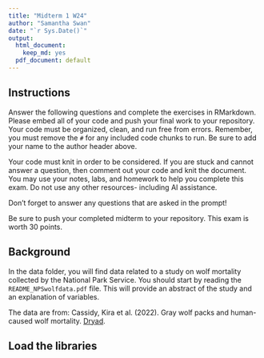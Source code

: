 ```yaml
---
title: "Midterm 1 W24"
author: "Samantha Swan"
date: "`r Sys.Date()`"
output:
  html_document: 
    keep_md: yes
  pdf_document: default
---
```


## Instructions
Answer the following questions and complete the exercises in RMarkdown. Please embed all of your code and push your final work to your repository. Your code must be organized, clean, and run free from errors. Remember, you must remove the `#` for any included code chunks to run. Be sure to add your name to the author header above. 

Your code must knit in order to be considered. If you are stuck and cannot answer a question, then comment out your code and knit the document. You may use your notes, labs, and homework to help you complete this exam. Do not use any other resources- including AI assistance.  

Don't forget to answer any questions that are asked in the prompt!  

Be sure to push your completed midterm to your repository. This exam is worth 30 points.  

## Background
In the data folder, you will find data related to a study on wolf mortality collected by the National Park Service. You should start by reading the `README_NPSwolfdata.pdf` file. This will provide an abstract of the study and an explanation of variables.  

The data are from: Cassidy, Kira et al. (2022). Gray wolf packs and human-caused wolf mortality. [Dryad](https://doi.org/10.5061/dryad.mkkwh713f). 

## Load the libraries
```r
library("tidyverse")
library("janitor")
```

## Load the wolves data
In these data, the authors used `NULL` to represent missing values. I am correcting this for you below and using `janitor` to clean the column names.
```r
wolves <- read.csv("data/NPS_wolfmortalitydata.csv", na = c("NULL")) %>% clean_names()
```

## Questions
Problem 1. (1 point) Let's start with some data exploration. What are the variable (column) names?  
```r
colnames(wolves)
```

Problem 2. (1 point) Use the function of your choice to summarize the data and get an idea of its structure.  
```r
glimpse(wolves)
```

Problem 3. (3 points) Which parks/ reserves are represented in the data? Don't just use the abstract, pull this information from the data.  
```r
tabyl(wolves$park)
```

Problem 4. (4 points) Which park has the largest number of wolf packs?
```r
wolves %>%
  summarize(max_wolf_pack = max(packsize_aug, na.rm = T))
filter(wolves, packsize_aug == 37)
```

Problem 5. (4 points) Which park has the highest total number of human-caused mortalities `mort_all`?
```r
wolves %>%
  summarize(max_mort = max(mort_all))
filter(wolves, mort_all == 24)
```


The wolves in [Yellowstone National Park](https://www.nps.gov/yell/learn/nature/wolf-restoration.htm) are an incredible conservation success story. Let's focus our attention on this park.  

Problem 6. (2 points) Create a new object "ynp" that only includes the data from Yellowstone National Park.  
```r
ynp <- filter(wolves, park == "YNP")
ynp
```


Problem 7. (3 points) Among the Yellowstone wolf packs, the [Druid Peak Pack](https://www.pbs.org/wnet/nature/in-the-valley-of-the-wolves-the-druid-wolf-pack-story/209/) is one of most famous. What was the average pack size of this pack for the years represented in the data?
```r
ynp %>%
  filter(pack == "druid") %>%
  summarize(average_pack_size = mean(packsize_aug))
```

Problem 8. (4 points) Pack dynamics can be hard to predict- even for strong packs like the Druid Peak pack. At which year did the Druid Peak pack have the largest pack size? What do you think happened in 2010?
```r
ynp %>%
  filter(pack == "druid") %>%
  summarize(max_pack_size = max(packsize_aug))
filter(ynp, packsize_aug == 37)
```

```r
ynp %>%
  filter(pack == "druid") %>%
  filter(biolyr == 2010)
```
Given that the pack size fell from 37 to 0 maybe a destruction of habitat or natural disaster?

Problem 9. (5 points) Among the YNP wolf packs, which one has had the highest overall persistence `persisty1` for the years represented in the data? Look this pack up online and tell me what is unique about its behavior- specifically, what prey animals does this pack specialize on?
They eat bison!
```r
ynp %>%
  group_by(pack) %>%
  summarize(overall_persistance = sum(persisty1)) %>%
  arrange(desc(overall_persistance))
```


Problem 10. (3 points) Perform one analysis or exploration of your choice on the `wolves` data. Your answer needs to include at least two lines of code and not be a summary function.  
```r
wolves %>%
  filter(pack == "Stampede") %>%
  filter(reprody1 >= 1)
```

